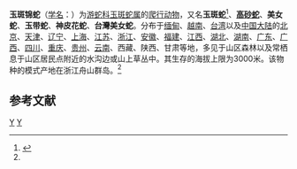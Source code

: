 {{Speciesbox 
| taxon = Euprepiophis mandarinus 
| image = Elaphe mandarina.jpg
| authority = (Cantor, 1842)<ref name='id4620'>{{cite web| url =http://www.bioinfo.cn/db05/BjdwSpecies.php?action=view&id=4620| title =玉斑锦蛇| work =《中国动物物种编目数据库》| publisher =中国科学院微生物研究所| author =中国科学院动物研究所| accessdate =2009-04-11| deadurl =yes| archiveurl =https://web.archive.org/web/20160305040514/http://www.bioinfo.cn/db05/BjdwSpecies.php?action=view&id=4620| archivedate =2016-03-05}}</ref>
| range_map = Euprepiophis mandarinus distribution.png
| synonyms = 
* ''Coluber mandarinus'' <small>Cantor, 1842</small>
* ''Ablabes pavo'' <small>[[Nelson_Annandale|Annandale]], 1912</small>
* ''Elaphe mandarinus'' <small>— [[Leonhard_Hess_Stejneger|Stejneger]], 1925</small>
* ''Elaphe takasago'' <small>[[Seiichi_Takahashi|Takahashi]], 1930</small>
* ''Holarchus roulei'' <small>[[Fernand_Angel|Angel]] & [[René_Léon_Bourret|Bourret]], 1933</small>
* ''Elaphe mandarina'' <small>— [[Malcolm_Arthur_Smith|M.A. Smith]], 1943</small>
* ''Euprepiophis mandarinus'' <br><small>— [[Urs_Utiger|Utiger]] et al., 2002</small>
* ''Euprepiophis mandarinus'' <br><small>— [[Andreas_Gumprecht|Gumprecht]], 2003</small><ref>The Reptile Database. www.reptile-database.org.</ref>
}}

'''玉斑锦蛇'''（[[学名|学名]]：{{lang|la|''Euprepiophis mandarinus''}}）为[[游蛇科|游蛇科]][[玉斑蛇属|玉斑蛇属]]的[[爬行动物|爬行动物]]，又名'''玉斑蛇'''<ref>{{cite journal |last1=Kai |first1=Wang |last2=Jinlong |first2=Ren |last3=Hongman |first3=Chen |last4=Zhitong |first4=Lyu |last5=Xianguang |first5=Guo |last6=Ke |first6=Jiang |last7=Jinmin |first7=Chen |last8=Jiatang |first8=Li |last9=Peng |first9=Guo |last10=Yingyong |first10=Wang |last11=Jing |first11=Che |title=The updated checklists of amphibians and reptiles of China |journal=Biodiversity Science |date=2020-02-20 |volume=28 |issue=2 |pages=189 |doi=10.17520/biods.2019238}}</ref>、'''[[高砂蛇|高砂蛇]]'''、'''美女蛇'''、'''玉带蛇'''、'''神皮花蛇'''、'''台灣美女蛇'''。分布于[[缅甸|缅甸]]、[[越南|越南]]、[[台湾|台湾]]以及[[中国大陆|中国大陆]]的[[北京|北京]]、[[天津|天津]]、[[辽宁|辽宁]]、[[上海|上海]]、[[江苏|江苏]]、[[浙江|浙江]]、[[安徽|安徽]]、[[福建|福建]]、[[江西|江西]]、[[湖北|湖北]]、[[湖南|湖南]]、[[广东|广东]]、[[广西|广西]]、[[四川|四川]]、[[重庆|重庆]]、[[贵州|贵州]]、[[云南|云南]]、西藏、陕西、甘肃等地，多见于山区森林以及常栖息于山区居民点附近的水沟边或山上草丛中。其生存的海拔上限为3000米。该物种的模式产地在浙江舟山群岛。<ref name='id4620'/>

== 参考文献 ==
{{reflist}}
{{Taxonbar|from=Q2569583}}

[[Category:玉斑蛇属|Y]]
[[Category:1842年描述的动物|Y]]